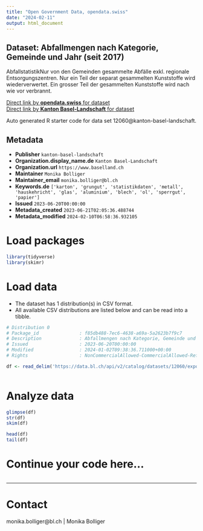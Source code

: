 ```yaml
---
title: "Open Government Data, opendata.swiss"
date: "2024-02-11"
output: html_document
---
```


## Dataset: Abfallmengen nach Kategorie, Gemeinde und Jahr (seit 2017)

AbfallstatistikNur von den Gemeinden gesammelte Abfälle exkl. regionale Entsorgungszentren. Nur ein Teil der separat gesammelten Kunststoffe wird wiederverwertet. Ein grosser Teil der gesammelten Kunststoffe wird nach wie vor verbrannt.

[Direct link by **opendata.swiss** for dataset](https://opendata.swiss/de/dataset/abfallmengen-nach-kategorie-gemeinde-und-jahr-seit-2017)<br>
[Direct link by **Kanton Basel-Landschaft** for dataset](https://data.bl.ch/explore/dataset/12060/)

Auto generated R starter code for data set 12060@kanton-basel-landschaft.

## Metadata

- **Publisher** `kanton-basel-landschaft`
- **Organization.display_name.de** `Kanton Basel-Landschaft`
- **Organization.url** `https://www.baselland.ch`
- **Maintainer** `Monika Bolliger`
- **Maintainer_email** `monika.bolliger@bl.ch`
- **Keywords.de** `['karton', 'grungut', 'statistikdaten', 'metall', 'hauskehricht', 'glas', 'aluminium', 'blech', 'ol', 'sperrgut', 'papier']`
- **Issued** `2023-06-20T00:00:00`
- **Metadata_created** `2023-06-21T02:05:36.488744`
- **Metadata_modified** `2024-02-10T06:58:36.932105`


# Load packages

```r

library(tidyverse)
library(skimr)

```

# Load data

-   The dataset has 1 distribution(s) in CSV format.
-   All available CSV distributions are listed below and can be read into a tibble.

```r

# Distribution 0
# Package_id               : f85db488-7ec6-4638-a69a-5a2623b7f9c7
# Description              : Abfallmengen nach Kategorie, Gemeinde und Jahr (seit 2017) (csv)
# Issued                   : 2023-06-20T00:00:00
# Modified                 : 2024-01-02T09:38:36.711000+00:00
# Rights                   : NonCommercialAllowed-CommercialAllowed-ReferenceRequired

df <- read_delim('https://data.bl.ch/api/v2/catalog/datasets/12060/exports/csv')



```

# Analyze data

```r

glimpse(df)
str(df)
skim(df)

head(df)
tail(df)

```

# Continue your code here...

```r

```

------------------------------------------------------------------------

# Contact

monika.bolliger@bl.ch | Monika Bolliger
